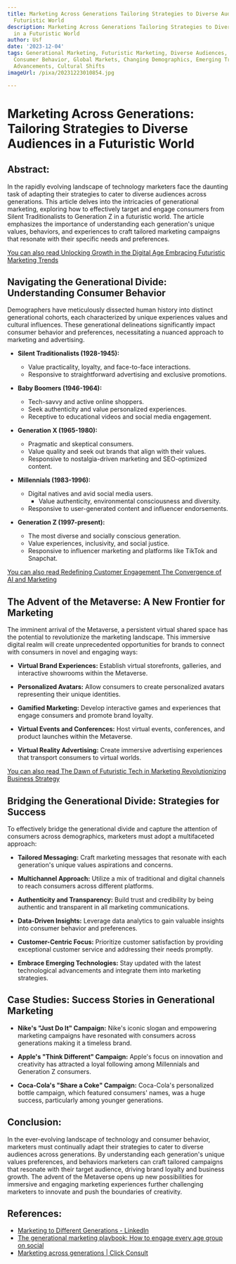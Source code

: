 ```yaml
---
title: Marketing Across Generations Tailoring Strategies to Diverse Audiences in a
  Futuristic World
description: Marketing Across Generations Tailoring Strategies to Diverse Audiences
  in a Futuristic World
author: Usf
date: '2023-12-04'
tags: Generational Marketing, Futuristic Marketing, Diverse Audiences, Targeting Strategies,
  Consumer Behavior, Global Markets, Changing Demographics, Emerging Trends, Technological
  Advancements, Cultural Shifts
imageUrl: /pixa/20231223010854.jpg

---
```

# Marketing Across Generations: Tailoring Strategies to Diverse Audiences in a Futuristic World

## Abstract:
In the  rapidly evolving landscape of technology marketers face the daunting task of adapting their  strategies to cater to diverse audiences across generations. This article delves into the intricacies of generational marketing, exploring how to effectively target and  engage consumers from  Silent Traditionalists to Generation Z in a futuristic world. The article emphasizes the importance of understanding each generation's unique values, behaviors,  and experiences to craft tailored  marketing campaigns that resonate with their specific needs  and preferences.

[You can also read Unlocking Growth in the Digital Age Embracing  Futuristic Marketing Trends](Unlocking%20Growth%20in%20the%20Digital%20Age%20Embracing%20Futuristic%20Marketing%20Trends)


## Navigating the Generational Divide: Understanding Consumer Behavior

Demographers have meticulously dissected human history into distinct generational  cohorts, each characterized by unique experiences values and cultural influences. These generational delineations significantly impact consumer behavior and preferences, necessitating a nuanced approach to marketing and advertising.

- **Silent Traditionalists (1928-1945):**
    - Value practicality, loyalty,  and face-to-face interactions.
   - Responsive  to straightforward advertising and exclusive promotions.

- **Baby Boomers (1946-1964):**
   - Tech-savvy and active online shoppers.
   - Seek authenticity and value personalized  experiences.
    - Receptive to educational videos and social media engagement.

- **Generation X (1965-1980):**
   - Pragmatic and skeptical consumers.
    - Value quality and seek out brands that align with their values.
   - Responsive to nostalgia-driven marketing and SEO-optimized content.

- **Millennials (1983-1996):**
   - Digital natives and avid social  media users.
     -  Value authenticity, environmental consciousness and diversity.
   - Responsive to user-generated  content and influencer endorsements.

- **Generation Z (1997-present):**
   - The most diverse and socially conscious generation.
   - Value experiences, inclusivity, and social justice.
   - Responsive  to influencer marketing and platforms like TikTok  and Snapchat.

[You can also  read Redefining  Customer  Engagement The Convergence  of AI and Marketing](Redefining%20Customer%20Engagement%20The%20Convergence%20of%20AI%20and%20Marketing)


##  The Advent of the Metaverse: A New  Frontier for Marketing

The imminent arrival of  the Metaverse, a  persistent  virtual shared space has the potential  to revolutionize the marketing  landscape. This immersive digital  realm will create unprecedented opportunities for brands to  connect  with consumers in novel and engaging ways:

- **Virtual Brand  Experiences:** Establish virtual  storefronts, galleries, and interactive showrooms within the Metaverse.

- **Personalized Avatars:** Allow consumers to create personalized avatars representing their unique identities.

- **Gamified Marketing:** Develop interactive games  and  experiences  that engage consumers and promote brand loyalty.

- **Virtual Events and Conferences:** Host virtual events, conferences, and product launches within the  Metaverse.

- **Virtual Reality Advertising:** Create immersive advertising experiences that transport consumers to virtual worlds.

[You can also read The Dawn  of Futuristic Tech in Marketing Revolutionizing Business Strategy](The%20Dawn%20of%20Futuristic%20Tech%20in%20Marketing%20Revolutionizing%20Business%20Strategy)


## Bridging the Generational Divide: Strategies for Success

To effectively bridge the generational divide and  capture the attention of consumers  across demographics, marketers must adopt a multifaceted  approach:

- **Tailored Messaging:** Craft marketing messages that resonate with each generation's unique values aspirations and concerns.

- **Multichannel Approach:** Utilize a mix of traditional and digital channels to reach  consumers  across different platforms.

- **Authenticity and Transparency:** Build trust and credibility by being authentic and transparent in all marketing communications.

- **Data-Driven Insights:** Leverage data analytics to  gain valuable insights into consumer behavior and preferences.

- **Customer-Centric Focus:** Prioritize customer satisfaction by providing exceptional  customer service  and addressing their needs promptly.

- **Embrace Emerging Technologies:**  Stay updated with the latest technological advancements and integrate them into  marketing strategies.

## Case Studies: Success Stories in Generational Marketing

- **Nike's  "Just Do It" Campaign:** Nike's iconic slogan and empowering marketing campaigns  have resonated with consumers across generations making it a  timeless brand.

- **Apple's "Think Different" Campaign:** Apple's focus  on innovation and creativity  has attracted a loyal following  among Millennials and Generation Z consumers.

- **Coca-Cola's "Share a Coke" Campaign:** Coca-Cola's personalized bottle campaign, which featured consumers' names, was a huge success, particularly among younger  generations.

## Conclusion:
In the ever-evolving landscape of technology and  consumer behavior, marketers must continually adapt their strategies to cater to diverse audiences across generations.  By  understanding each generation's unique values preferences,  and behaviors marketers can craft tailored campaigns that resonate with their target audience, driving brand loyalty  and business growth. The advent  of the Metaverse opens up new possibilities for immersive and engaging marketing experiences further challenging  marketers  to innovate and  push the boundaries of creativity.

## References:
- [Marketing to Different Generations   - LinkedIn](https://www.linkedin.com/pulse/marketing-different-generations-simon-kingsnorth)
- [The generational marketing playbook: How to engage every age group on social](https://sproutsocial.com/insights/guides/generational-marketing/)
- [Marketing across generations | Click Consult](https://www.click.co.uk/insights/marketing-across-generations/)
